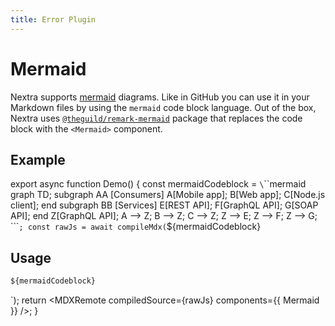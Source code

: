 ```yaml
---
title: Error Plugin
---
```



# Mermaid

Nextra supports [mermaid](https://mermaid.js.org) diagrams. Like in GitHub you
can use it in your Markdown files by using the `mermaid` code block language.
Out of the box, Nextra uses
[`@theguild/remark-mermaid`](https://npmjs.com/package/@theguild/remark-mermaid)
package that replaces the code block with the `<Mermaid>` component.

## Example

<Demo />

export async function Demo() {
  const mermaidCodeblock = `\`\`\`mermaid
graph TD;
subgraph AA [Consumers]
A[Mobile app];
B[Web app];
C[Node.js client];
end
subgraph BB [Services]
E[REST API];
F[GraphQL API];
G[SOAP API];
end
Z[GraphQL API];
A --> Z;
B --> Z;
C --> Z;
Z --> E;
Z --> F;
Z --> G;
\`\`\``;
  const rawJs = await compileMdx(`${mermaidCodeblock}
## Usage
~~~md filename="Markdown"
${mermaidCodeblock}
~~~
`);
  return <MDXRemote compiledSource={rawJs} components={{ Mermaid }} />;
}
